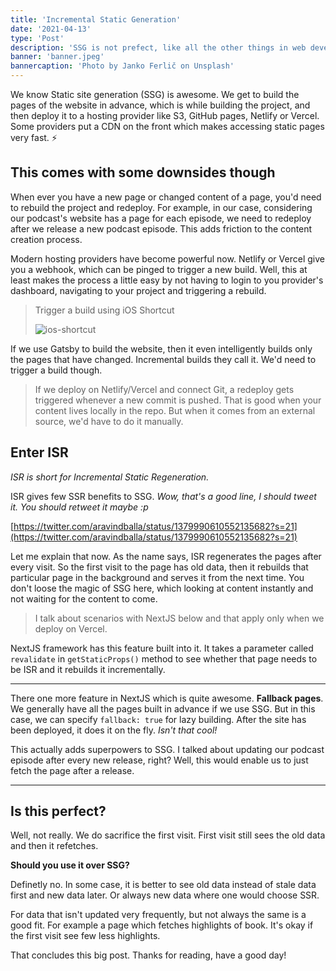 ```yaml
---
title: 'Incremental Static Generation'
date: '2021-04-13'
type: 'Post'
description: 'SSG is not prefect, like all the other things in web development. And ISR makes SSG powerful but it has downsides too.'
banner: 'banner.jpeg'
bannercaption: 'Photo by Janko Ferlič on Unsplash'
---
```


We know Static site generation (SSG) is awesome. We get to build the pages of the website in advance, which is while building the project, and then deploy it to a hosting provider like S3, GitHub pages, Netlify or Vercel. Some providers put a CDN on the front which makes accessing static pages very fast. ⚡️

## This comes with some downsides though

When ever you have a new page or changed content of a page, you'd need to rebuild the project and redeploy. For example, in our case, considering our podcast's website has a page for each episode, we need to redeploy after we release a new podcast episode. This adds friction to the content creation process.

Modern hosting providers have become powerful now. Netlify or Vercel give you a webhook, which can be pinged to trigger a new build. Well, this at least makes the process a little easy by not having to login to you provider's dashboard, navigating to your project and triggering a rebuild.

> Trigger a build using iOS Shortcut
>
> ![ios-shortcut](https://ik.imagekit.io/aravindballa/website/incremental-static-generation-shortcut.png)

If we use Gatsby to build the website, then it even intelligently builds only the pages that have changed. Incremental builds they call it. We'd need to trigger a build though.

> If we deploy on Netlify/Vercel and connect Git, a redeploy gets triggered whenever a new commit is pushed. That is good when your content lives locally in the repo. But when it comes from an external source, we'd have to do it manually.

## Enter ISR

_ISR is short for Incremental Static Regeneration._

ISR gives few SSR benefits to SSG. _Wow, that's a good line, I should tweet it. You should retweet it maybe :p_

[https://twitter.com/aravindballa/status/1379990610552135682?s=21](https://twitter.com/aravindballa/status/1379990610552135682?s=21)

Let me explain that now. As the name says, ISR regenerates the pages after every visit. So the first visit to the page has old data, then it rebuilds that particular page in the background and serves it from the next time. You don't loose the magic of SSG here, which looking at content instantly and not waiting for the content to come.

> I talk about scenarios with NextJS below and that apply only when we deploy on Vercel.

NextJS framework has this feature built into it. It takes a parameter called `revalidate` in `getStaticProps()` method to see whether that page needs to be ISR and it rebuilds it incrementally.

---

There one more feature in NextJS which is quite awesome. **Fallback pages**. We generally have all the pages built in advance if we use SSG. But in this case, we can specify `fallback: true` for lazy building. After the site has been deployed, it does it on the fly. _Isn't that cool!_

This actually adds superpowers to SSG. I talked about updating our podcast episode after every new release, right? Well, this would enable us to just fetch the page after a release.

---

## Is this perfect?

Well, not really. We do sacrifice the first visit. First visit still sees the old data and then it refetches.

**Should you use it over SSG?**

Definetly no. In some case, it is better to see old data instead of stale data first and new data later. Or always new data where one would choose SSR.

For data that isn't updated very frequently, but not always the same is a good fit. For example a page which fetches highlights of book. It's okay if the first visit see few less highlights.

That concludes this big post. Thanks for reading, have a good day!
